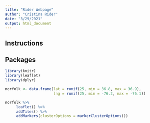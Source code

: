 ---
title: "Rider Webpage"
author: "Cristina Rider"
date: "3/29/2021"
output: html_document
---

## Instructions


## Packages
```{r}
library(knitr)
library(leaflet)
library(dplyr)
```


```{r}
norfolk <- data.frame(lat = runif(25, min = 36.8, max = 36.9),
                      lng = runif(25, min = -76.2, max = -76.1))

norfolk %>%
     leaflet() %>%
     addTiles() %>%
     addMarkers(clusterOptions = markerClusterOptions())

```
